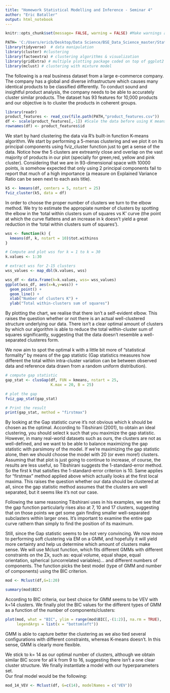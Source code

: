 ---
title: "Homework Statistical Modelling and Inference - Seminar 4"
author: "Eric Bataller"
output: html_notebook
---

```{r}
knitr::opts_chunk$set(message= FALSE, warning = FALSE) #Make warnings and messages appear in console rather than cell output
```

```{r}
PATH= 'C:/Users/ericb/Desktop/Data Science/BSE_Data_Science_master/Statistical Modeling and Inference/Part 2 - Clustering, PCA, LDA/seminar4'
library(tidyverse)  # data manipulation
library(cluster) #clustering
library(factoextra) # clustering algorithms & visualization
library(gridExtra) # multiple plotting package coded on top of ggplot2
library(mclust) # clustering with mixture model

```

The following is a real business dataset from a large e-commerce company. The company has a global and diverse infrastructure which causes many identical products to be classified differently. To conduct sound and insightful product analysis, the company needs to be able to accurately cluster similar products. The dataset has 93 features for 10,000 products and our objective is to cluster the products in coherent groups.

```{r}
library(readr)
product_features <- read_csv(file.path(PATH,"product_features.csv"))
df <- scale(product_features[,-1]) #Scale the data before using K means as the product features might have different scaling
rownames(df) <- product_features$id

```

We start by hard clustering the data via R's built-in function K-means algorithm. We start by performing a 5-menas clustering and we plot it on its principal components using fviz_cluster function just to get a sense of the data. Notice how the 5 clusters are extreamly close and overlap on the vast majority of products in our plot (specially for green,red, yellow and pink cluster). Considering that we are in 93-dimensional space with 10000 points, is somehow expected that only using 2 principal components fail to report that much of a high importance (a measure on Explained Variance Ratio can be seen next to each axis title).

```{r}
k5 <- kmeans(df, centers = 5, nstart = 25)
fviz_cluster(k5, data = df)
```

In order to choose the proper number of clusters we turn to the elbow method. We try to estimate the appropiate number of clusters by spotting the elbow in the 'total within clusters sum of squares vs K' curve (the point at which the curve flattens and an increase in k doesn't yield a great reduction in the 'total within clusters sum of squares').

```{r}
wss <- function(k) {
  kmeans(df, k, nstart = 10)$tot.withinss
}

# Compute and plot wss for k = 1 to k = 30
k.values <- 1:30

# extract wss for 2-15 clusters
wss_values <- map_dbl(k.values, wss)

wss_df <- data.frame(k=k.values, wss= wss_values)
ggplot(wss_df, aes(x=k,y=wss)) + 
  geom_point() +
  geom_line() +
  xlab("Number of clusters K") +
  ylab("Total within-clusters sum of squares")
```

By plotting the chart, we realise that there isn't a self-evident elbow. This raises the question whether or not there is an actual well-clustered structure underlying our data. There isn't a clear optimal amount of clusters by which our algorithm is able to reduce the total within-cluster sum of squares significantly, suggesting that the data doesn't resemble a well-separated clusteres form.

We now aim to spot the optimal k with a little bit more of "statistical formality" by means of the gap statistic (Gap statistics measures how different the total within intra-cluster variation can be between observed data and reference data drawn from a random uniform distribution).

```{r}
# compute gap statistic
gap_stat <- clusGap(df, FUN = kmeans, nstart = 25,
                    K.max = 20, B = 25) 
```

```{r}
# plot the gap 
fviz_gap_stat(gap_stat)
```

```{r}
# Print the result
print(gap_stat, method = "firstmax")
```

By looking at the Gap statistic curve it's not obvious which k should be chosen as the optimal. According to Tibshirani (2001), to obtain an ideal clustering, you should select k such that you maximize the gap statistic. However, in many real-world datasets such as ours, the clusters are not as well-defined, and we want to be able to balance maximizing the gap statistic with parsimony of the model. If we're maximizing the gap statistic alone, then we should choose the model with 20 (or even more!) clusters. Assuming that that plot is just going to continue to increase, of course, the results are less useful, so Tibshirani suggests the 1-standard-error method. So the first k that satisfies the 1-standard-error criterion is 10. Same applies for "firstmax" method applied above which actually looks at the first local maxima. This raises the question whether our data should be clustered at all, since the gap statistic method assumes that the clusters are well separated, but it seems like it's not our case. 

Following the same reasoning Tibshirani uses in his examples, we see that the gap function particularly rises also at 7, 10 and 17 clusters, suggesting that on those points we get some gain finding smaller well-separated subclasters within larger ones. It's important to examine the entire gap curve rathern than simply to find the position of its maximum.  

Still, since the Gap statistic seems to be not very convincing. We now move to performing soft clustering via EM on a GMM, and hopefully it will yield more certainty and help us determine which amount of clusters make sense. We will use Mclust function, which fits different GMMs with different constraints on the Σk, such as: equal volume, equal shape, equal orientation, spherical (uncorrelated variables)… and different numbers of components. The function picks the best model (type of GMM and number of components) using the BIC criterion.

```{r}
mod <- Mclust(df,G=1:20)
```

```{r}
summary(mod$BIC)
```
According to BIC criteria, our best choice for GMM seems to be VEV with k=14 clusters.
We finally plot the BIC values for the different types of GMM as a function of the number of components/clusters:

```{r}
plot(mod, what = "BIC", ylim = range(mod$BIC[,-(1:2)], na.rm = TRUE),
     legendArgs = list(x = "bottomleft"))
```
GMM is able to capture better the clustering as we also tied several configurations with different constraints, whereas K-means doesn't. In this sense, GMM is clearly more flexible.  

We stick to  k= 14 as our optimal number of clusters, although we obtain similar BIC score for all k from 9 to 16, suggesting there isn't a one clear cluster structure. We finally instantiate a model with our hyperparameters set.   
Our final model would be the following:

```{r}
mod_14_VEV <- Mclust(df, G=c(14), modelNames = c('VEV'))
```







